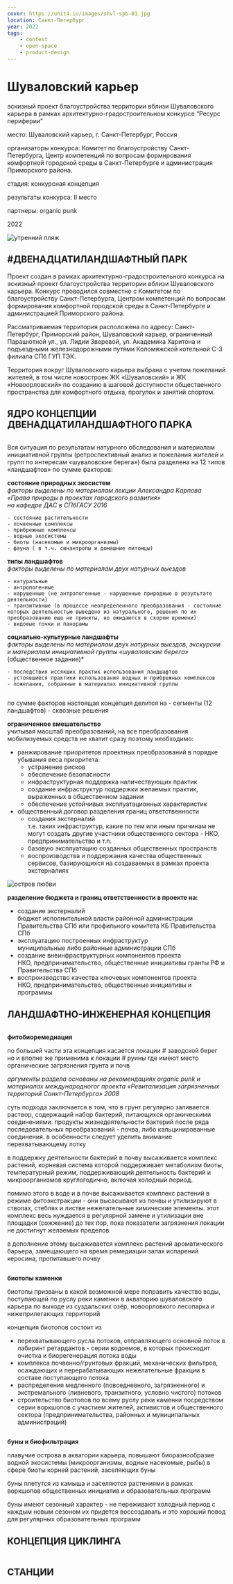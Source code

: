 ```yaml
---
cover: https://unit4.io/images/shvl-spb-01.jpg
location: Санкт-Петербург
year: 2022
tags:
    - contest
    - open-space
    - product-design
---
```


# Шуваловский карьер

<Flex>
<div>

эскизный проект благоустройства территории вблизи Шуваловского карьера в рамках архитектурно-градостроительном конкурсе “Ресурс периферии”

</div>

<div>
<p><BlackHighlight>место:</BlackHighlight> Шуваловский карьер, г. Санкт-Петербург, Россия</p>

<p><BlackHighlight>организаторы конкурса:</BlackHighlight> Комитет по благоустройству Санкт-Петербурга, Центр компетенций по вопросам формирования комфортной городской среды в Санкт-Петербурге и администрация Приморского района.</p>

<p><BlackHighlight>стадия:</BlackHighlight> конкурсная концепция</p>

<p><BlackHighlight>результаты конкурса:</BlackHighlight> II место</p>

<p><BlackHighlight>партнеры:</BlackHighlight> organic punk</p>


2022
</div>
</Flex>

<WideBlock>
<Image src='/images/shvl-spb-01.jpg' width={1920} height={1080} alt='утренний пляж' />
</WideBlock>

## #ДВЕНАДЦАТИЛАНДШАФТНЫЙ ПАРК

Проект создан в рамках архитектурно-градостроительного конкурса на эскизный проект благоустройства территории вблизи Шуваловского карьера. Конкурс проводился совместно с Комитетом по благоустройству Санкт-Петербурга, Центром компетенций по вопросам формирования комфортной городской среды в Санкт-Петербурге и администрацией Приморского района.

Рассматриваемая территория расположена по адресу: Санкт-Петербург, Приморский район, Шуваловский карьер, ограниченный Парашютной ул., ул. Лидии Зверевой, ул. Академика Харитона и подъездными железнодорожными путями Коломяжской котельной С-З филиала СПб ГУП ТЭК.

Территория вокруг Шуваловского карьера выбрана с учетом пожеланий жителей,
в том числе новостроек ЖК «Шуваловский» и ЖК «Новоорловский» по созданию в шаговой доступности общественного пространства для комфортного отдыха, прогулок и занятий спортом.

## ЯДРО КОНЦЕПЦИИ ДВЕНАДЦАТИЛАНДШАФТНОГО ПАРКА

<Image src='/images/shvl-spb-10.jpg' width={1920} height={1358} alt='' />

Вся ситуация по результатам натурного обследования и материалам инициативной группы (ретроспективный анализ и пожелания жителей и групп по интересам «шуваловские берега») была разделена на 12 типов «ландшафтов» по сумме факторов:

**состояние природных экосистем** \
*факторы выделены по материалам лекции Александра Карпова \
«Права природы в проектах городского развития» \
на кафедре ДАС в СПбГАСУ 2016*

    - состояние растительности
    - почвенные комплексы
    - прибрежные комплексы
    - водные экосистемы
    - биоты (насекомые и микроорганизмы)
    - фауна ( в т.ч. синантропы и домашние питомцы)

**типы ландшафтов** \
*факторы выделены по материалам двух натурных выездов*

    - натуральные
    - антропогенные 
    - нарушенные (не антропогенные - нарушенные природные в результате деятельности)
    - транзитивные (в процессе неопределенного преобразования - состояние которых деятельностью выведено из натурального, решения по их преобразованию еще не приняты, но ожидаются в скором времени)
    - видовые точки и панорамы

**социально-культурные ландшафты** \
*факторы выделены по материалам двух натурных выездов, экскурсии \
и материалам инициативной группы «шуваловские берега»* \
(общественное задание)*

    - последствия иссякших практик использования ландшафтов 
    - устоявшиеся практики использования водных и прибрежных комплексов
    - пожелания, собранные в материалах инициативной группы

<Image src='/images/shvl-spb-20.jpg' width={1920} height={1358} alt='' />

по сумме факторов настоящая концепция делится на 
        - сегменты (12 ландшафтов) 
        - сквозные решения

<BeforeAfter
    before='/images/shvl-spb-30.jpg'
    after='/images/shvl-spb-31.jpg'
/>

**ограниченное вмешательство** \
учитывая масштаб преобразований, на все преобразования мобилизуемых средств не хватит сразу поэтому необходимо: 

- ранжирование приоритетов проектных преобразований в порядке убывания веса приоритета:
    - устранение рисков
    - обеспечение безопасности
    - инфраструктурная поддержка наличествующих практик
    - создание инфраструктур поддержки желаемых практик, выраженных в общественном задании
    - обеспечение устойчивых эксплуатационных характеристик
- общественный договор разделения границ ответственности
    - создания экстерналий \
    т.е. таких инфраструктур, какие по тем или иным причинам не могут создать другие участники общественного сектора - НКО, предпринимательство и т.п.
    - базовую эксплуатацию созданных общественных пространств
    - воспроизводства и поддержания качества общественных сервисов, базирующихся на создаваемых в рамках проекта экстерналиях

<WideBlock>
<Image src='/images/shvl-spb-40.jpg' width={1920} height={1080} alt='остров любви' />
</WideBlock>

**разделение бюджета и границ ответственности в проекте на:**

- создание экстерналий \
            бюджет исполнительной власти
            районной администрации Правительства СПб
            или профильного комитета КБ Правительства СПб
- эксплуатацию построенных инфраструктур \
            муниципальные либо районные администрации СПб
- создание внеинфраструктурных компонентов проекта \
            НКО, предпринимательство, общественные инициативы
            гранты РФ и Правительства СПб
- воспроизводство качества ключевых компонентов проекта \
            НКО, предпринимательство, 
            общественные инициативы и программы
    
## ЛАНДШАФТНО-ИНЖЕНЕРНАЯ КОНЦЕПЦИЯ

<Image src='/images/shvl-spb-50.jpg' width={1920} height={1358} alt='' />

**фитобиоремедиация**

по большей части эта концепция касается локации # заводской берег но и вполне же применима к локации # руины где имеют место органические загрязнения грунта и почв

*аргументы раздела основаны на рекомендациях organic punk и материалах международногог проекта «Ревитализация загрязненных территорий Санкт-Петербурга» 2008*

суть подхода заключается в том, что в грунт регулярно заливается раствор, содержащий набор бактерий, питающихся органическими соединениями. продукты жизнедеятельности бактерий после ряда последовательных преобразований - почва, либо кальцинированные соединения. в особенности следует уделить внимание перехватывающему лотку

в поддержку деятельности бактерий в почву высаживается комплекс растений, корневая система которой поддерживает метаболизм биоты, температурный режим, поддерживающий деятельность бактерий и микроорганизмов круглогодично, включая холодный период.

помимо этого в воде и в почве высаживается комплекс растений в режиме фитоэкстракции - они высасывают из почвы и утилизируют в стволах, стеблях и листве нежелательные химические элементы. этот комплекс весь нуждается в регулярной замене и утилизации вне площадки (сожжение) до тех пор, пока показатели загрязнения локации не достигнут желаемых пределов.

в дополнение этому высаживается комплекс растений ароматического барьера, замещающего на время ремедиации запах испарений керосина, пропитавшего почву     

<WideBlock>
<Image src='/images/shvl-spb-60.jpg' width={1920} height={1080} alt='' />
</WideBlock>

**биотопы каменки**

биотопы призваны в какой возможной мере поправить качество воды, поступающей по руслу реки каменки в акваторию шуваловского карьера по выходе из суздальских озёр, новоорловкого лесопарка и нижеприлегающих территорий

концепция биотопов состоит из 

- перехватывающего русла потоков, отправляющего основной поток в лабиринт ретардантов - серии водоемов, в которых происходит очистка и биорегенерация потока воды
- комплекса почвенно/грунтовых фракций, механических фильтров, осаждающих и перерабатывающих нежелательные фракции в составе поступающего потока
- распределения медленного (повседневного, загрязненного) и экстремального (ливневого, транзитного, условно чистого) потоков
- строительство биотопов по всему руслу реки каменки посредством серии воркшопов с участием жителей, активистов и общественного сектора (предпринимательства, районных и муниципальных администраций) 

<WideBlock>
<Image src='/images/shvl-spb-70.jpg' width={1920} height={1080} alt='' />
</WideBlock>

**буны и биофильтрация**

плавучие острова в акватории карьера, повышают биоразнообразие водной экосистемы (микроорганизмы, водные насекомые, рыбы) в сфере биоты корней растений, заселяющих буны

буны плетутся из камыша и заселяются растениями в рамках воркшопов общественных инициатив и образовательных программ 

буны имеют сезонный характер - не переживают холодный период с каждым новым сезоном их придется воссоздавать и это хороший повод для регулярных образовательных программ 

## КОНЦЕПЦИЯ ЦИКЛИНГА

<Image src='/images/shvl-spb-80.jpg' width={1920} height={1358} alt='' />

## СТАНЦИИ

<BeforeAfter
    before='/images/shvl-spb-90.jpg'
    after='/images/shvl-spb-91.jpg'
/>

<WideBlock>
<Image src='/images/shvl-spb-100.jpg' width={1920} height={1080} alt='' />
</WideBlock>